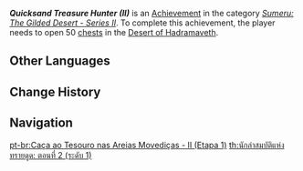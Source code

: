 {{Achievement Infobox
|title        = Quicksand Treasure Hunter (II)
|id           = 80231
|order id     = 211
|category     = Sumeru: The Gilded Desert - Series II
|description  = Open 50 treasure [[chests]] in the [[Desert of Hadramaveth]].
|requirements = 
|primogems    = 5
|tracking     = Tracks the amount of chests opened.
|topic        = Chests
|hidden       = 
|set          = Quicksand Treasure Hunter (II)
|tier         = 1
|tiers_total  = 3
}}
'''''Quicksand Treasure Hunter (II)''''' is an [[Achievement]] in the category ''[[Sumeru: The Gilded Desert - Series II]]''. To complete this achievement, the player needs to open 50 [[chests]] in the [[Desert of Hadramaveth]].
<!--
==Gameplay Notes==
* 

==Trivia==
* 

==Gallery==
{{Preview
|size=300px
|file=
|caption=
}}

==Video Guides==
{{EVT
|video1   = 
|caption1 = 
}}
-->
==Other Languages==
{{Other Languages|Transclude=Quicksand Treasure Hunter (II)}}

==Change History==
{{Change History|3.4|page=Quicksand Treasure Hunter (II)}}
<!--
==References==
{{Reflist}}
-->
==Navigation==
{{Achievement Navbox}}

[[pt-br:Caça ao Tesouro nas Areias Movediças - II (Etapa 1)]]
[[th:นักล่าสมบัติแห่งทรายดูด: ตอนที่ 2 (ระดับ 1)]]